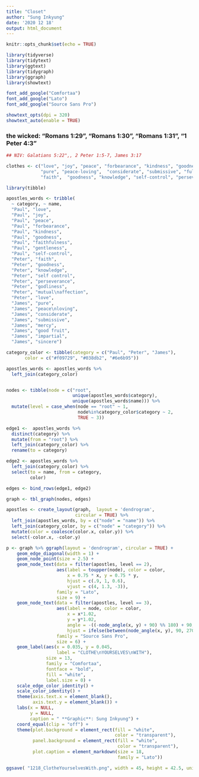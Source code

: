 ```yaml
---
title: "Closet"
author: "Sung Inkyung"
date: '2020 12 18'
output: html_document
---
```


```r
knitr::opts_chunk$set(echo = TRUE)
```

```r
library(tidyverse)
library(tidytext)
library(ggtext)
library(tidygraph)
library(ggraph)
library(showtext)

font_add_google("Comfortaa")
font_add_google("Lato")
font_add_google("Source Sans Pro")

showtext_opts(dpi = 320)
showtext_auto(enable = TRUE)
```
### the wicked: "Romans 1:29", "Romans 1:30", "Romans 1:31", "1 Peter 4:3"

```r
## NIV: Galatians 5:22",, 2 Peter 1:5-7, James 3:17

clothes <- c("love", "joy", "peace", "forbearance", "kindness", "goodness", "faithfulness", "gentleness", "self-control",
             "pure", "peace-loving",  "considerate", "submissive", "full of mercy", "good fruit", "impartial", "sincere",
             "faith",  "goodness", "knowledge", "self-control", "perseverance", "godliness", "mutual affection", "love")

library(tibble)

apostles_words <- tribble(
  ~ category, ~ name,
  "Paul", "love",
  "Paul", "joy",
  "Paul", "peace",
  "Paul", "forbearance",
  "Paul", "kindness",
  "Paul", "goodness",
  "Paul", "faithfulness",
  "Paul", "gentleness",
  "Paul", "self-control",
  "Peter", "faith",
  "Peter", "goodness",
  "Peter", "knowledge",
  "Peter", "self control",
  "Peter", "perseverance",
  "Peter", "godliness",
  "Peter", "mutual\naffection",
  "Peter", "love",
  "James", "pure",
  "James", "peace\nloving",
  "James", "considerate",
  "James", "submissive",
  "James", "mercy",
  "James", "good fruit",
  "James", "impartial",
  "James", "sincere")
```


```r
category_color <- tibble(category = c("Paul", "Peter", "James"),
       color = c("#f09729", "#038db2", "#6e6b95"))

apostles_words <- apostles_words %>% 
  left_join(category_color)


nodes <- tibble(node = c("root",
                         unique(apostles_words$category),
                         unique(apostles_words$name))) %>% 
  mutate(level = case_when(node == "root" ~ 1,
                           node%in%category_color$category ~ 2,
                           TRUE ~ 3))
```


```r
edge1 <-  apostles_words %>% 
  distinct(category) %>% 
  mutate(from = "root") %>% 
  left_join(category_color) %>% 
  rename(to = category)

edge2 <- apostles_words %>% 
  left_join(category_color) %>% 
  select(to = name, from = category,
         color)

edges <- bind_rows(edge1, edge2)

graph <- tbl_graph(nodes, edges)
```


```r
apostles <- create_layout(graph,  layout = 'dendrogram', 
                          circular = TRUE) %>% 
  left_join(apostles_words, by = c("node" = "name")) %>% 
  left_join(category_color, by = c("node" = "category")) %>% 
  mutate(color = coalesce(color.x, color.y)) %>% 
  select(-color.x, -color.y)

```

```r
p <- graph %>% ggraph(layout = 'dendrogram', circular = TRUE) + 
    geom_edge_diagonal(width = 1) +
    geom_node_point(size = 2.5) +
    geom_node_text(data = filter(apostles, level == 2), 
                   aes(label = toupper(node), color = color, 
                       x = 0.75 * x, y = 0.75 * y, 
                       hjust = c(.9, 1, 0.6), 
                       vjust = c(4, 1.3, -3)), 
                   family = "Lato",
                   size = 9) +
    geom_node_text(data = filter(apostles, level == 3), 
                   aes(label = node, color = color,
                       x = x*1.02, 
                       y = y*1.02, 
                       angle = -((-node_angle(x, y) + 90) %% 180) + 90, 
                       hjust = ifelse(between(node_angle(x, y), 90, 270), 1, 0)),
                   family = "Source Sans Pro",
                   size = 6) +
    geom_label(aes(x = 0.035, y = 0.045, 
                   label = "CLOTHE\nYOURSELVES\nWITH"), 
               size = 13, 
               family = "Comfortaa",
               fontface = "bold",
               fill = "white", 
               label.size = 0) +
    scale_edge_color_identity() +
    scale_color_identity() +
    theme(axis.text.x = element_blank(),
          axis.text.y = element_blank()) +
    labs(x = NULL,
         y = NULL,
         caption = " **Graphic**: Sung Inkyung") +
    coord_equal(clip = "off") +
    theme(plot.background = element_rect(fill = "white",
                                         color = "transparent"),
          panel.background = element_rect(fill = "white",
                                          color = "transparent"),
          plot.caption = element_markdown(size = 18,
                                          family = "Lato"))

ggsave( "1218_ClotheYourselvesWith.png", width = 45, height = 42.5, units = "cm")
```
